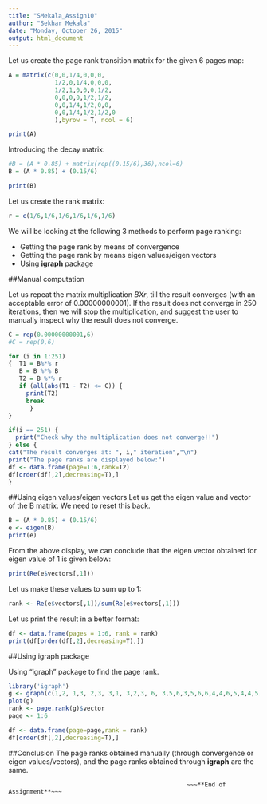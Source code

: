 ```yaml
---
title: "SMekala_Assign10"
author: "Sekhar Mekala"
date: "Monday, October 26, 2015"
output: html_document
---
```

Let us create the page rank transition matrix for the given 6 pages map:

```r
A = matrix(c(0,0,1/4,0,0,0,
             1/2,0,1/4,0,0,0,
             1/2,1,0,0,0,1/2,
             0,0,0,0,1/2,1/2,
             0,0,1/4,1/2,0,0,
             0,0,1/4,1/2,1/2,0
             ),byrow = T, ncol = 6)

print(A)
```

Introducing the decay matrix:

```r
#B = (A * 0.85) + matrix(rep((0.15/6),36),ncol=6)
B = (A * 0.85) + (0.15/6)

print(B)
```

Let us create the rank matrix:

```r
r = c(1/6,1/6,1/6,1/6,1/6,1/6)
```

We will be looking at the following 3 methods to perform page ranking:

* Getting the page rank by means of convergence
* Getting the page rank by means eigen values/eigen vectors
* Using **igraph** package

##Manual computation

Let us repeat the matrix multiplication $B X r$, till the result converges (with an acceptable error of 0.00000000001). If the result does not converge in 250 iterations, then we will stop the multiplication, and suggest the user to manually inspect why the result does not converge.

```r
C = rep(0.00000000001,6)
#C = rep(0,6)

for (i in 1:251)
{  T1 = B%*% r
   B = B %*% B
   T2 = B %*% r
   if (all(abs(T1 - T2) <= C)) {
     print(T2)
     break
      }
}

if(i == 251) {
  print("Check why the multiplication does not converge!!")
} else {
cat("The result converges at: ", i," iteration","\n")
print("The page ranks are displayed below:")
df <- data.frame(page=1:6,rank=T2)
df[order(df[,2],decreasing=T),]
}
```

##Using eigen values/eigen vectors
Let us get the eigen value and vector of the B matrix. We need to reset this back.

```r
B = (A * 0.85) + (0.15/6)
e <- eigen(B)
print(e)
```

From the above display, we can conclude that the eigen vector obtained for eigen value of 1 is given below:

```r
print(Re(e$vectors[,1]))
```

Let us make these values to sum up to 1:

```r
rank <- Re(e$vectors[,1])/sum(Re(e$vectors[,1]))
```

Let us print the result in a better format:

```r
df <- data.frame(pages = 1:6, rank = rank)
print(df[order(df[,2],decreasing=T),])
```


##Using igraph package

Using "igraph" package to find the page rank.
```r
library('igraph')
g <- graph(c(1,2, 1,3, 2,3, 3,1, 3,2,3, 6, 3,5,6,3,5,6,6,4,4,6,5,4,4,5),n=6)
plot(g)
rank <- page.rank(g)$vector
page <- 1:6

df <- data.frame(page=page,rank = rank)
df[order(df[,2],decreasing=T),]

```

##Conclusion
The page ranks obtained manually (through convergence or eigen values/vectors), and the page ranks obtained through **igraph** are the same.

                                                      ~~~**End of Assignment**~~~